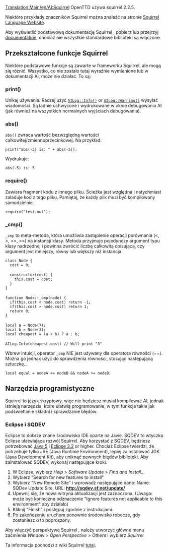 [[Translation:Main/en/AI:Squirrel]]{{en/-}}<!--{{en/NoAI}}-->{{pl/NoAI}}
OpenTTD używa squirrel 2.2.5.

Niektóre przykłady znaczników Squirrel można znaleźć na stronie [http://squirrel-lang.org/ Squirrel Language Website].

Aby wyświetlić podstawową dokumentację Squirrel , pobierz lub przejrzyj [http://www.squirrel-lang.org/doc/squirrel2.html documentation], chociaż nie wszystkie standardowe biblioteki są włączone.

== Przekształcone funkcje Squirrel ==

Niektóre podstawowe funkcje są zawarte w frameworku Squirrel, ale mogą się różnić. Wszystko, co nie zostało tutaj wyraźnie wymienione lub w dokumentacji AI, może nie działać. To są:

=== print() ===

Unikaj używania. Raczej użyć <code>[http://devs.openttd.org/~noai/aidocs/classAILog.html AILog::Info()]</code> or <code>[http://devs.openttd.org/~noai/aidocs/classAILog.html AILog::Warning()]</code> wysyłać wiadomości. Są ładnie uchwycone i wydrukowane w oknie debugowania AI (jak również na wszystkich normalnych wyjściach debugowania).

=== abs() ===

<code>abs()</code> zwraca wartość bezwzględną wartości całkowitej/zmiennoprzecinkowej. Na przykład:

 print("abs(-5) is: " + abs(-5));

Wydrukuje:

 abs(-5) is: 5

=== require() ===

Zawiera fragment kodu z innego pliku. Ścieżka jest względna i natychmiast załaduje kod z tego pliku. Pamiętaj, że każdy plik musi być kompilowany samodzielnie.

 require("test.nut");

=== _cmp() ===

<code>_cmp</code> to meta-metoda, która umożliwia zastąpienie operacji porównania (<, >, <=, >=) na instancji klasy. Metoda przyjmuje pojedynczy argument typu klasy nadrzędnej i powinna zwrócić liczbę całkowitą opisującą, czy argument jest mniejszy, równy lub większy niż instancja.

 class Node {
   cost = 0;
 
   constructor(cost) {
     this.cost = cost;
   }
 }
 
 function Node::_cmp(node) {
   if(this.cost < node.cost) return -1;
   if(this.cost > node.cost) return 1;
   return 0;
 }
 
 local a = Node(7);
 local b = Node(3);
 local cheapest = (a < b) ? a : b;
 
 AILog.Info(cheapest.cost) // Will print "3"

Wbrew intuicji, operator  <code>_cmp</code> NIE jest używany dla operatora równości (==). Można go jednak użyć do sprawdzenia równości, stosując następującą sztuczkę...

 local equal = nodeA <= nodeB && nodeA >= nodeB;

== Narzędzia programistyczne ==

Squirrel to język skryptowy, więc nie będziesz musiał kompilować AI, jednak istnieją narzędzia, które ułatwią programowanie, w tym funkcje takie jak podświetlanie składni i sprawdzanie błędów.

=== Eclipse i SQDEV ===

Eclipse to dobrze znane środowisko IDE oparte na Javie. SQDEV to wtyczka Eclipse ułatwiająca rozwój Squirrel. Aby korzystać z SQDEV, będziesz potrzebować [http://java.sun.com/javase/downloads/index.jsp Java 5] i [http://www.eclipse.org/ Eclipse 3.2] or higher. Chociaż Eclipse twierdzi, że potrzebuje tylko JRE (Java Runtime Environment), lepiej zainstalować JDK (Java Development Kit), aby uniknąć pewnych błędów biblioteki. Aby zainstalować SQDEV, wykonaj następujące kroki.

#W Eclipse, wybierz ''Help'' > ''Software Update'' > ''Find and Install...'' 
#Wybierz "Search for new features to install" 
#Wybierz "New Remote Site" i wprowadź następujące dane: Name: SQDev Update Site, URL: '''http://sqdev.sf.net/update/''' 
#Upewnij się, że nowa witryna aktualizacji jest zaznaczona. (Uwaga: może być konieczne odznaczenie "Ignore features not applicable to this environment" aby działało) 
#Kliknij "Finish" i postępuj zgodnie z instrukcjami. 
#Po zakończeniu uruchom ponownie środowisko robocze, gdy zostaniesz o to poproszony. 

Aby włączyć perspektywę Squirrel , należy utworzyć główne menu zaćmienia ''Window'' > ''Open Perspective'' > ''Others'' i wybierz ''Squirrel''

Ta informacja pochodzi z wiki Squirrel [http://wiki.squirrel-lang.org/default.aspx/SquirrelWiki/SQDEV.html tutaj].